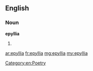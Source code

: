 ==English==

===Noun===
'''epyllia'''

# {{plural of|[[epyllion]]}}

[[Category:en:Poetry]]

[[ar:epyllia]]
[[fr:epyllia]]
[[mg:epyllia]]
[[my:epyllia]]